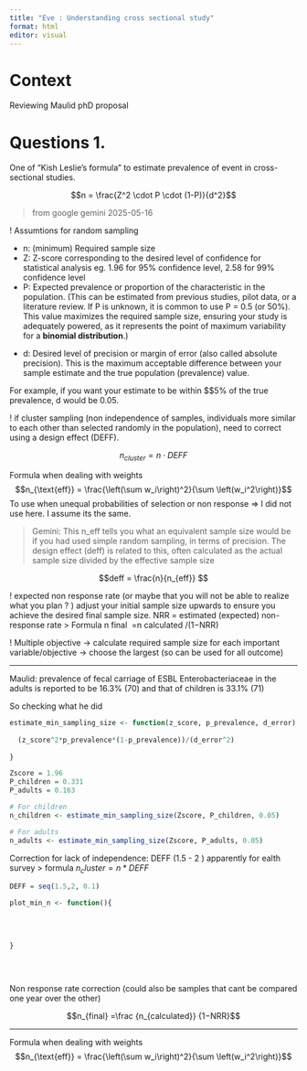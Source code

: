 ```yaml
---
title: "Eve : Understanding cross sectional study"
format: html
editor: visual
---
```


# Context

Reviewing Maulid phD proposal

# Questions 1.

One of "Kish Leslie’s formula" to estimate prevalence of event in cross-sectional studies.

$$n = \frac{Z^2 \cdot P \cdot (1-P)}{d^2}$$

> from google gemini 2025-05-16

! Assumtions for random sampling

-   n: (minimum) Required sample size
-   Z: Z-score corresponding to the desired level of confidence for statistical analysis eg. 1.96 for 95% confidence level, 2.58 for 99% confidence level
-   P: Expected prevalence or proportion of the characteristic in the population. (This can be estimated from previous studies, pilot data, or a literature review. If P is unknown, it is common to use P = 0.5 (or 50%). This value maximizes the required sample size, ensuring your study is adequately powered, as it represents the point of maximum variability for a **binomial distribution**.)

<!-- so we are in the binomial case, it is or it is not ...  event observed --->

-   d: Desired level of precision or margin of error (also called absolute precision). This is the maximum acceptable difference between your sample estimate and the true population (prevalence) value.

For example, if you want your estimate to be within \$\pm\$5% of the true prevalence, d would be 0.05.

! if cluster sampling (non independence of samples, individuals more similar to each other than selected randomly in the population), need to correct using a design effect (DEFF).

$$n_{cluster} = n \cdot DEFF $$

Formula when dealing with weights $$n_{\text{eff}} = \frac{\left(\sum w_i\right)^2}{\sum \left(w_i^2\right)}$$ To use when unequal probabilities of selection or non response =\> I did not use here. I assume its the same.

> Gemini: This n_eff tells you what an equivalent sample size would be if you had used simple random sampling, in terms of precision. The design effect (deff) is related to this, often calculated as the actual sample size divided by the effective sample size

$$deff = \frac{n}{n_{eff}} $$

! expected non response rate (or maybe that you will not be able to realize what you plan ? ) adjust your initial sample size upwards to ensure you achieve the desired final sample size. NRR = estimated (expected) non-response rate \> Formula n final ​ =n calculated ​ /(1−NRR)

! Multiple objective -\> calculate required sample size for each important variable/objective -\> choose the largest (so can be used for all outcome)

```{=html}
<!--  Epi Info (from the CDC) is a commonly used free tool for epidemiologists that includes sample size calculation capabilities.
Includes cohort

https://www.cdc.gov/epiinfo/user-guide/statcalc/cohortandcrosssectional.html#:~:text=The%20Cohort%20and%20Cross%2DSectional,and%20the%20desired%20confidence%20level.
-->
```

------------------------------------------------------------------------

Maulid: prevalence of fecal carriage of ESBL Enterobacteriaceae in the adults is reported to be 16.3% (70) and that of children is 33.1% (71)

So checking what he did

```r
estimate_min_sampling_size <- function(z_score, p_prevalence, d_error) {
  
  (z_score^2*p_prevalence*(1-p_prevalence))/(d_error^2)
  
}
```

```r
Zscore = 1.96 
P_children = 0.331
P_adults = 0.163

# For children
n_children <- estimate_min_sampling_size(Zscore, P_children, 0.05)

# For adults
n_adults <- estimate_min_sampling_size(Zscore, P_adults, 0.05)
```

Correction for lack of independence: DEFF (1.5 - 2 ) apparently for ealth survey \> formula $n_cluster = n * DEFF$

```r
DEFF = seq(1.5,2, 0.1)

plot_min_n <- function(){
  
  
  
  
}
    
  
  

```

Non response rate correction (could also be samples that cant be compared one year over the other)

$$n_{final} =\frac {n_{calculated}} {1−NRR}$$

------------------------------------------------------------------------

Formula when dealing with weights $$n_{\text{eff}} = \frac{\left(\sum w_i\right)^2}{\sum \left(w_i^2\right)}$$
